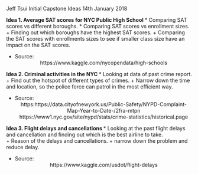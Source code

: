 Jeff Tsui
Initial Capstone Ideas
14th January 2018

**Idea 1. Average SAT scores for NYC Public High School **
* Comparing SAT scores vs different boroughs.
* Comparing SAT scores vs enrollment sizes.
	+ Finding out which boroughs have the highest SAT scores.
	+ Comparing the SAT scores with enrollments sizes to see if smaller class size have an impact on the SAT scores.
	    
	    
	    
* Source:
<center>https://www.kaggle.com/nycopendata/high-schools</center>
	 
**Idea 2. Criminal activities in the NYC **
* Looking at data of past crime report.
	+ Find out the hotspot of different types of crimes.
	+ Narrow down the time and location, so the police force can patrol in the most efficient way.

	    
	    
* Source:	    
<center>https:https://data.cityofnewyork.us/Public-Safety/NYPD-Complaint-Map-Year-to-Date-/2fra-mtpn</center>
<center>https://www1.nyc.gov/site/nypd/stats/crime-statistics/historical.page</center>
	  
**Idea 3. Flight delays and cancellations **
* Looking at the past flight delays and cancellation and finding out which is the best airline to take.  
	+ Reason of the delays and cancellations.
	+ narrow down the problem and reduce delay.
	    
	    
	    
* Source:
<center>https://www.kaggle.com/usdot/flight-delays</center>

